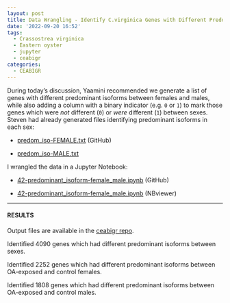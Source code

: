 ```yaml
---
layout: post
title: Data Wrangling - Identify C.virginica Genes with Different Predominant Isoforms for CEABIGR
date: '2022-09-20 16:52'
tags: 
  - Crassostrea virginica
  - Eastern oyster
  - jupyter
  - ceabigr
categories: 
  - CEABIGR
---
```

During today's discussion, Yaamini recommended we generate a list of genes with different predominant isoforms between females and males, while also adding a column with a binary indicator (e.g. `0` or `1`) to mark those genes which were _not_ different (`0`) or _were_ different (`1`) between sexes. Steven had already generated files identifying predominant isoforms in each sex:

- [predom_iso-FEMALE.txt](https://github.com/sr320/ceabigr/blob/main/output/42-predominant-isoform/predom_iso-FEMALE.txt) (GitHub)

- [predom_iso-MALE.txt](https://github.com/sr320/ceabigr/blob/main/output/42-predominant-isoform/predom_iso-MALE.txt)


I wrangled the data in a Jupyter Notebook:

- [42-predominant_isoform-female_male.ipynb](https://github.com/sr320/ceabigr/blob/main/code/42-predominant_isoform-female_male.ipynb) (GitHub)

- [42-predominant_isoform-female_male.ipynb](https://nbviewer.org/github/sr320/ceabigr/blob/main/code/42-predominant_isoform-female_male.ipynb) (NBviewer)

---

#### RESULTS

Output files are available in the [ceabigr repo](https://github.com/sr320/ceabigr/tree/main/output/42-predominant-isoform).

Identified 4090 genes which had different predominant isoforms between sexes.

Identified 2252 genes which had different predominant isoforms between OA-exposed and control females.

Identified 1808 genes which had different predominant isoforms between OA-exposed and control males.
